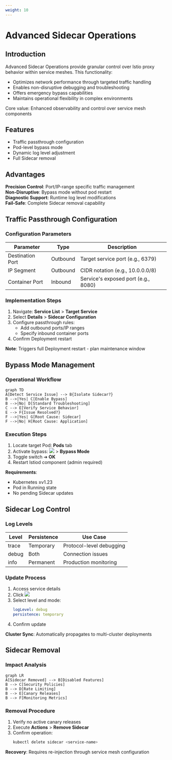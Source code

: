 ```yaml
---
weight: 10
---
```


# Advanced Sidecar Operations

## Introduction  
Advanced Sidecar Operations provide granular control over Istio proxy behavior within service meshes. This functionality:

- Optimizes network performance through targeted traffic handling  
- Enables non-disruptive debugging and troubleshooting  
- Offers emergency bypass capabilities  
- Maintains operational flexibility in complex environments  

Core value: Enhanced observability and control over service mesh components  

## Features  
- Traffic passthrough configuration  
- Pod-level bypass mode  
- Dynamic log level adjustment  
- Full Sidecar removal  

## Advantages  
**Precision Control**: Port/IP-range specific traffic management  
**Non-Disruptive**: Bypass mode without pod restart  
**Diagnostic Support**: Runtime log level modifications  
**Fail-Safe**: Complete Sidecar removal capability  

## Traffic Passthrough Configuration

### Configuration Parameters  
| Parameter | Type | Description |  
|-----------|------|-------------|  
| Destination Port | Outbound | Target service port (e.g., 6379) |  
| IP Segment | Outbound | CIDR notation (e.g., 10.0.0.0/8) |  
| Container Port | Inbound | Service's exposed port (e.g., 8080) |  

### Implementation Steps  
1. Navigate: **Service List** > **Target Service**  
2. Select **Details** > **Sidecar Configuration**  
3. Configure passthrough rules:  
   - Add outbound ports/IP ranges  
   - Specify inbound container ports  
4. Confirm Deployment restart  

**Note**: Triggers full Deployment restart - plan maintenance window  

## Bypass Mode Management

### Operational Workflow  
```mermaid
graph TD
A[Detect Service Issue] --> B{Isolate Sidecar?}
B -->|Yes| C[Enable Bypass]
B -->|No| D[Standard Troubleshooting]
C --> E[Verify Service Behavior]
E --> F{Issue Resolved?}
F -->|Yes| G[Root Cause: Sidecar]
F -->|No| H[Root Cause: Application]
```

### Execution Steps  
1. Locate target Pod: **Pods** tab  
2. Activate bypass: ![](../assets/333point.png) > **Bypass Mode**  
3. Toggle switch ➔ **OK**  
4. Restart Istiod component (admin required)  

**Requirements**:  
- Kubernetes ≥v1.23  
- Pod in Running state  
- No pending Sidecar updates  

## Sidecar Log Control

### Log Levels  
| Level | Persistence | Use Case |  
|-------|-------------|----------|  
| trace | Temporary | Protocol-level debugging |  
| debug | Both | Connection issues |  
| info | Permanent | Production monitoring |  

### Update Process  
1. Access service details  
2. Click ![](../assets/33sidecar.png)  
3. Select level and mode:  
   ```yaml
   logLevel: debug
   persistence: temporary
   ```  
4. Confirm update  

**Cluster Sync**: Automatically propagates to multi-cluster deployments  

## Sidecar Removal

### Impact Analysis  
```mermaid
graph LR
A[Sidecar Removed] --> B[Disabled Features]
B --> C[Security Policies]
B --> D[Rate Limiting]
B --> E[Canary Releases]
B --> F[Monitoring Metrics]
```

### Removal Procedure  
1. Verify no active canary releases  
2. Execute **Actions** > **Remove Sidecar**  
3. Confirm operation:  
   ```bash
   kubectl delete sidecar <service-name>
   ```  

**Recovery**: Requires re-injection through service mesh configuration  
